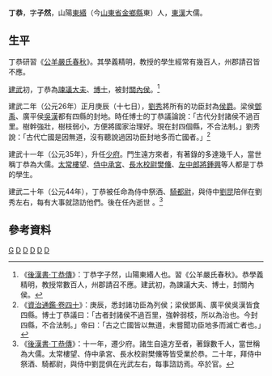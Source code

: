 {{儒学}}
'''丁恭'''{{BD|？年||？年||catIdx=D}}，字'''子然'''，山陽[[東緡|東緡]]（今[[山東省|山東省]][[金鄉縣|金鄉縣]]東）人，[[東漢|東漢]]大儒。

==生平==
丁恭研習《[[公羊嚴氏春秋|公羊嚴氏春秋]]》。其學義精明，教授的學生經常有幾百人，州郡請召皆不應。

[[建武_(東漢)|建武]]初，丁恭為[[諫議大夫|諫議大夫]]、[[博士|博士]]，被封[[關內侯|關內侯]]。<ref>《[[:s:後漢書/卷79下|後漢書·丁恭傳]]》：丁恭字子然，山陽東緡人也。習《公羊嚴氏春秋》。恭學義精明，教授常數百人，州郡請召不應。建武初，為諫議大夫、博士，封關內侯。</ref>

建武二年（公元26年）正月庚辰（十七日），[[劉秀|劉秀]]將所有的功臣封為[[侯爵|侯爵]]。梁侯[[鄧禹|鄧禹]]、廣平侯[[吳漢_(漢朝)|吳漢]]都有四縣的封地。時任博士的丁恭議論說：「古代分封諸侯不過百里。樹幹強壯，樹枝弱小，方便將國家治理好。現在封四個縣，不合法制。」劉秀說：「古代亡國是因無道，沒有聽說過因功臣封地多而亡國者。」<ref>《[[:s:資治通鑑/卷040|資治通鑑·卷四十]]》：庚辰，悉封諸功臣為列侯；梁侯鄧禹、廣平侯吳漢皆食四縣。博士丁恭議曰：「古者封諸侯不過百里，強幹弱枝，所以為治也。今封四縣，不合法制。」帝曰：「古之亡國皆以無道，未嘗聞功臣地多而滅亡者也。」</ref>

建武十一年（公元35年），升任[[少府|少府]]。門生遠方來者，有著錄的多達幾千人，當世稱丁恭為大儒。[[太常|太常]][[樓望|樓望]]、[[侍中|侍中]][[承宮|承宮]]、[[長水校尉|長水校尉]][[樊儵|樊儵]]、[[左中郎將|左中郎將]][[鍾興|鍾興]]等人都是丁恭的學生。

建武二十年（公元44年），丁恭被任命為侍中祭酒、[[騎都尉|騎都尉]]，與侍中[[劉昆_(漢朝)|劉昆]]陪伴在劉秀左右，每有大事就諮訪他們。後在任內逝世
。<ref>《[[:s:後漢書/卷79下|後漢書·丁恭傳]]》：十一年，遷少府。諸生自遠方至者，著錄數千人，當世稱為大儒。太常樓望、侍中承宮、長水校尉樊儵等皆受業於恭。二十年，拜侍中祭酒、騎都尉，與侍中劉昆俱在光武左右，每事諮訪焉。卒於官。</ref>

==參考資料==
{{Reflist}}
[[Category:丁姓|G]]
[[Category:東漢諫議大夫|D]]
[[Category:東漢關內侯|D]]
[[Category:中國教育家|D]]
[[Category:金鄉人|D]]
[[Category:東漢儒學學者|D]]
